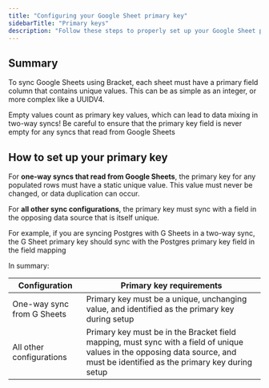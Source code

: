 ```yaml
---
title: "Configuring your Google Sheet primary key"
sidebarTitle: "Primary keys"
description: "Follow these steps to properly set up your Google Sheet primary key"
---
```


## Summary

To sync Google Sheets using Bracket, each sheet must have a primary field column that contains unique values. This can be as simple as an integer, or more complex like a UUIDV4.

<Warning>Empty values count as primary key values, which can lead to data mixing in two-way syncs! Be careful to ensure that the primary key field is never empty for any syncs that read from Google Sheets</Warning>

## How to set up your primary key

For **one-way syncs that read from Google Sheets**, the primary key for any populated rows must have a static unique value. This value must never be changed, or data duplication can occur. 

For **all other sync configurations**, the primary key must sync with a field in the opposing data source that is itself unique. 

<Info>For example, if you are syncing Postgres with G Sheets in a two-way sync, the G Sheet primary key should sync with the Postgres primary key field in the field mapping<Info>

In summary:

Configuration | Primary key requirements
--------------|--------------------------
One-way sync from G Sheets | Primary key must be a unique, unchanging value, and identified as the primary key during setup
All other configurations | Primary key must be in the Bracket field mapping, must sync with a field of unique values in the opposing data source, and must be identified as the primary key during setup
